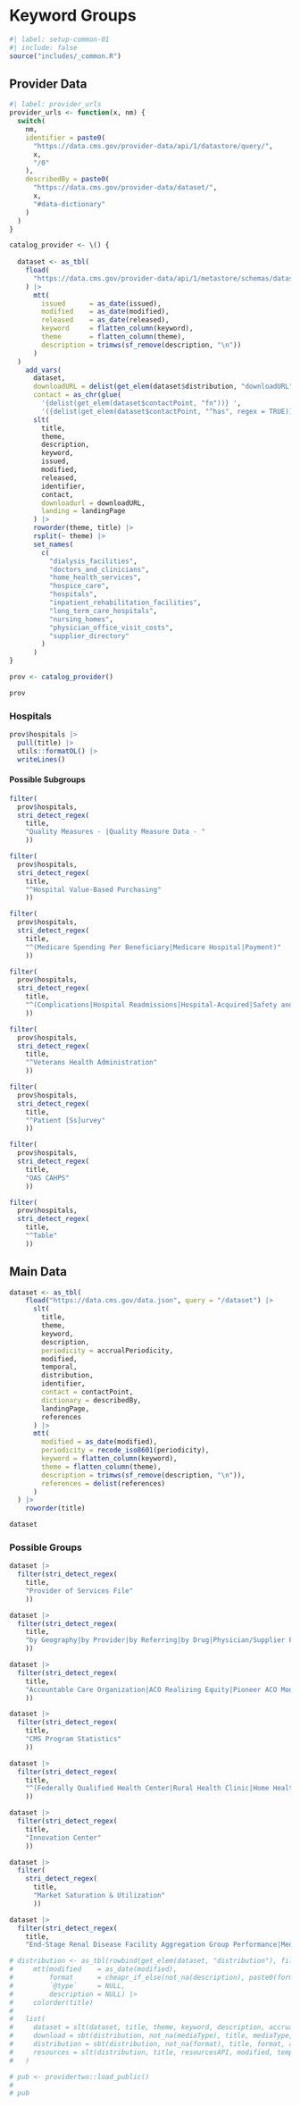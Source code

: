 # Keyword Groups {#sec-keygroups}

```r
#| label: setup-common-01
#| include: false
source("includes/_common.R")
```

## Provider Data

```r
#| label: provider_urls
provider_urls <- function(x, nm) {
  switch(
    nm,
    identifier = paste0(
      "https://data.cms.gov/provider-data/api/1/datastore/query/",
      x,
      "/0"
    ),
    describedBy = paste0(
      "https://data.cms.gov/provider-data/dataset/",
      x,
      "#data-dictionary"
    )
  )
}
```

```r
catalog_provider <- \() {
  
  dataset <- as_tbl(
    fload(
      "https://data.cms.gov/provider-data/api/1/metastore/schemas/dataset/items"
    ) |>
      mtt(
        issued      = as_date(issued),
        modified    = as_date(modified),
        released    = as_date(released),
        keyword     = flatten_column(keyword),
        theme       = flatten_column(theme),
        description = trimws(sf_remove(description, "\n"))
      )
  )
    add_vars(
      dataset,
      downloadURL = delist(get_elem(dataset$distribution, "downloadURL", DF.as.list = TRUE)),
      contact = as_chr(glue(
        '{delist(get_elem(dataset$contactPoint, "fn"))} ',
        '({delist(get_elem(dataset$contactPoint, "^has", regex = TRUE))})'))) |> 
      slt(
        title,
        theme,
        description,
        keyword,
        issued,
        modified,
        released,
        identifier,
        contact,
        downloadurl = downloadURL,
        landing = landingPage
      ) |> 
      roworder(theme, title) |> 
      rsplit(~ theme) |> 
      set_names(
        c(
          "dialysis_facilities",
          "doctors_and_clinicians",
          "home_health_services",
          "hospice_care",
          "hospitals",
          "inpatient_rehabilitation_facilities",
          "long_term_care_hospitals",
          "nursing_homes",
          "physician_office_visit_costs",
          "supplier_directory"
        )
      )
}

prov <- catalog_provider()

prov
```

### Hospitals

```r
prov$hospitals |> 
  pull(title) |> 
  utils::formatOL() |> 
  writeLines()
```

#### Possible Subgroups

```r
filter(
  prov$hospitals, 
  stri_detect_regex(
    title, 
    "Quality Measures - |Quality Measure Data - "
    ))

filter(
  prov$hospitals, 
  stri_detect_regex(
    title, 
    "^Hospital Value-Based Purchasing"
    ))

filter(
  prov$hospitals, 
  stri_detect_regex(
    title, 
    "^(Medicare Spending Per Beneficiary|Medicare Hospital|Payment)"
    ))

filter(
  prov$hospitals, 
  stri_detect_regex(
    title, 
    "^(Complications|Hospital Readmissions|Hospital-Acquired|Safety and Healthcare|Unplanned|Timely|Healthcare Associated)"
    ))

filter(
  prov$hospitals, 
  stri_detect_regex(
    title, 
    "^Veterans Health Administration"
    ))

filter(
  prov$hospitals, 
  stri_detect_regex(
    title, 
    "^Patient [Ss]urvey"
    ))

filter(
  prov$hospitals, 
  stri_detect_regex(
    title, 
    "OAS CAHPS"
    ))

filter(
  prov$hospitals, 
  stri_detect_regex(
    title, 
    "^Table"
    ))
```


## Main Data

```r
dataset <- as_tbl(
    fload("https://data.cms.gov/data.json", query = "/dataset") |>
      slt(
        title,
        theme,
        keyword,
        description,
        periodicity = accrualPeriodicity,
        modified,
        temporal,
        distribution,
        identifier,
        contact = contactPoint,
        dictionary = describedBy,
        landingPage,
        references
      ) |>
      mtt(
        modified = as_date(modified),
        periodicity = recode_iso8601(periodicity),
        keyword = flatten_column(keyword),
        theme = flatten_column(theme),
        description = trimws(sf_remove(description, "\n")),
        references = delist(references)
      )
  ) |>
    roworder(title)

dataset
```

### Possible Groups

```r
dataset |> 
  filter(stri_detect_regex(
    title, 
    "Provider of Services File"
    ))

dataset |> 
  filter(stri_detect_regex(
    title, 
    "by Geography|by Provider|by Referring|by Drug|Physician/Supplier Procedure Summary|Hospital Provider Cost Report"
    ))

dataset |> 
  filter(stri_detect_regex(
    title, 
    "Accountable Care Organization|ACO Realizing Equity|Pioneer ACO Model"
    ))

dataset |> 
  filter(stri_detect_regex(
    title, 
    "CMS Program Statistics"
    ))

dataset |> 
  filter(stri_detect_regex(
    title, 
    "^(Federally Qualified Health Center|Rural Health Clinic|Home Health Agency|Hospice|Skilled Nursing Facility|Long-Term Care Facility|Hospital|Home Infusion)"
    ))

dataset |> 
  filter(stri_detect_regex(
    title, 
    "Innovation Center"
    ))

dataset |> 
  filter(
    stri_detect_regex(
      title, 
      "Market Saturation & Utilization"
      ))

dataset |> 
  filter(stri_detect_regex(
    title, 
    "End-Stage Renal Disease Facility Aggregation Group Performance|Medicare Dialysis Facilities"))
```

```r
# distribution <- as_tbl(rowbind(get_elem(dataset, "distribution"), fill = TRUE)) |>
#     mtt(modified    = as_date(modified),
#         format      = cheapr_if_else(not_na(description), paste0(format, "-", description), format),
#         `@type`     = NULL,
#         description = NULL) |>
#     colorder(title)
# 
#   list(
#     dataset = slt(dataset, title, theme, keyword, description, accrualPeriodicity, contactPoint, describedBy, identifier, modified, landingPage, temporal, references) |> uniq(),
#     download = sbt(distribution, not_na(mediaType), title, mediaType, downloadURL, modified, temporal) |> uniq(),
#     distribution = sbt(distribution, not_na(format), title, format, accessURL, modified, temporal) |> uniq(),
#     resources = slt(distribution, title, resourcesAPI, modified, temporal) |> uniq()
#   )
```


```r
# pub <- providertwo::load_public()
# 
# pub
```

